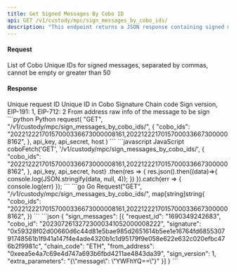 ```yaml
---
title: Get Signed Messages By Cobo ID
api: GET /v1/custody/mpc/sign_messages_by_cobo_ids/
description: "This endpoint returns a JSON response containing signed messages information for a list of Cobo IDs. The response includes the request ID, Cobo ID, signature and other relevant information"
---
```

#### Request
<ParamField query="cobo_ids" type="String" required>List of Cobo Unique IDs for signed messages, separated by commas, cannot be empty or greater than 50</ParamField>

#### Response
<ResponseField name="sign_messages" type="object[ ]">
    <Expandable title="object">
        <ResponseField name="request_id" type="String" >Unique request ID</ResponseField>
        <ResponseField name="cobo_id" type="String" >Unique ID in Cobo</ResponseField>
        <ResponseField name="signature" type="String" >Signature</ResponseField>
        <ResponseField name="chain_code" type="String" >Chain code</ResponseField>
        <ResponseField name="sign_version" type="Int" >Sign version, EIP-191: 1, EIP-712: 2</ResponseField>
        <ResponseField name="from_address" type="String" >From address</ResponseField>
        <ResponseField name="extra_parameters" type="Json" >raw info of the message to be sign</ResponseField>
    </Expandable>
</ResponseField>

<RequestExample>
```python Python
request(
    "GET",
    "/v1/custody/mpc/sign_messages_by_cobo_ids/",
    {
        "cobo_ids": "20221222170157000336673000008161,20221222170157000336673000008162",
    },
    api_key, api_secret, host
)
```
```javascript JavaScript
coboFetch('GET', '/v1/custody/mpc/sign_messages_by_cobo_ids/', {
    "cobo_ids": "20221222170157000336673000008161,20221222170157000336673000008162",
}, api_key, api_secret, host)
    .then(res => {
        res.json().then((data)=>{
            console.log(JSON.stringify(data, null, 4));
        })
    }).catch(err => {
        console.log(err)
    });
```
```go Go
Request("GET", "/v1/custody/mpc/sign_messages_by_cobo_ids/", map[string]string{
    "cobo_ids": "20221222170157000336673000008161,20221222170157000336673000008162",
})
```
</RequestExample>

<ResponseExample>
```json
{
  "sign_messages": [{
    "request_id": "1690349242683",
    "cobo_id": "20230726132723000341052000008222",
    "signature": "0x59328f02d00660d6c44d81e5bae985d2651614b5ee1e16764fd685530791748561b1f941a147f4e4ade4320b1c1d95179f9e058e622e632c020efbc476b2f9981c",
    "chain_code": "ETH",
    "from_address": "0xeea5e4a7c69e4d747a693b6fbd4211ae4843da39",
    "sign_version": 1,
    "extra_parameters": "{\"message\": \"YWFhYQ==\"}"
  }]
}
```
</ResponseExample>
